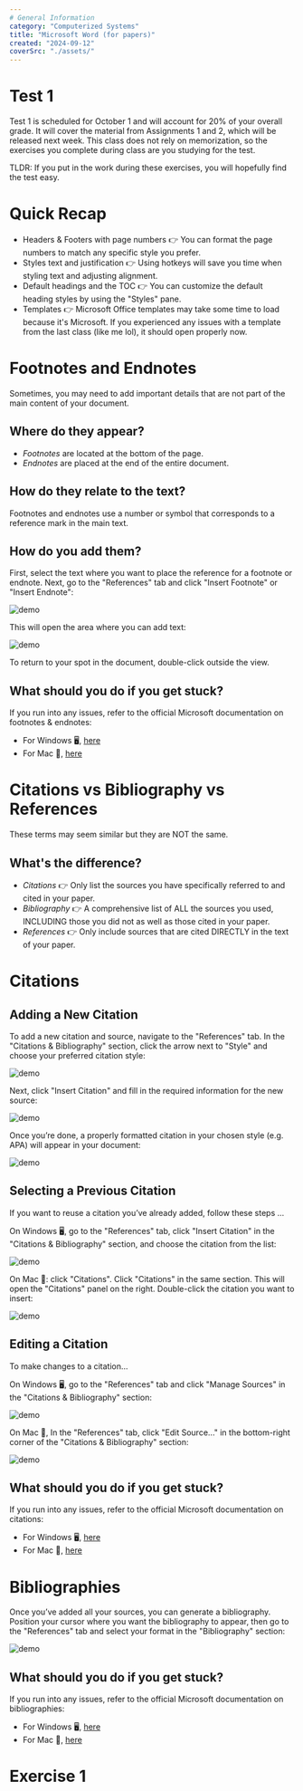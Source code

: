 ```yaml
---
# General Information
category: "Computerized Systems"
title: "Microsoft Word (for papers)"
created: "2024-09-12"
coverSrc: "./assets/"
---
```


# Test 1

Test 1 is scheduled for October 1 and will account for 20% of your overall grade. It will cover the material from Assignments 1 and 2, which will be released next week. This class does not rely on memorization, so the exercises you complete during class are you studying for the test.

TLDR: If you put in the work during these exercises, you will hopefully find the test easy.

# Quick Recap

- Headers & Footers with page numbers 👉 You can format the page numbers to match any specific style you prefer.
- Styles text and justification 👉 Using hotkeys will save you time when styling text and adjusting alignment.
- Default headings and the TOC 👉 You can customize the default heading styles by using the "Styles" pane.
- Templates 👉 Microsoft Office templates may take some time to load because it's Microsoft. If you experienced any issues with a template from the last class (like me lol), it should open properly now.

# Footnotes and Endnotes

Sometimes, you may need to add important details that are not part of the main content of your document.

## Where do they appear?

- _Footnotes_ are located at the bottom of the page.
- _Endnotes_ are placed at the end of the entire document.

## How do they relate to the text?

Footnotes and endnotes use a number or symbol that corresponds to a reference mark in the main text.

## How do you add them?

First, select the text where you want to place the reference for a footnote or endnote. Next, go to the "References" tab and click "Insert Footnote" or "Insert Endnote":

![demo](./assets/1.png)

This will open the area where you can add text:

![demo](./assets/2.png)

To return to your spot in the document, double-click outside the view.

## What should you do if you get stuck?

If you run into any issues, refer to the official Microsoft documentation on footnotes & endnotes:

- For Windows 🖥️, [here](https://support.microsoft.com/en-us/office/insert-footnotes-and-endnotes-61f3fb1a-4717-414c-9a8f-015a5f3ff4cb)
- For Mac 🍎, [here](https://support.microsoft.com/en-us/office/add-footnotes-and-endnotes-in-word-on-mac-and-ios-a58d1685-94f6-43f5-ba26-aa15aa62c6ed)

# Citations vs Bibliography vs References

These terms may seem similar but they are NOT the same.

## What's the difference?

- _Citations_ 👉 Only list the sources you have specifically referred to and cited in your paper.
- _Bibliography_ 👉 A comprehensive list of ALL the sources you used, INCLUDING those you did not as well as those cited in your paper.
- _References_ 👉 Only include sources that are cited DIRECTLY in the text of your paper.

# Citations

## Adding a New Citation

To add a new citation and source, navigate to the "References" tab. In the "Citations & Bibliography" section, click the arrow next to "Style" and choose your preferred citation style:

![demo](./assets/3.png)

Next, click "Insert Citation" and fill in the required information for the new source:

![demo](./assets/4.png)

Once you’re done, a properly formatted citation in your chosen style (e.g. APA) will appear in your document:

![demo](./assets/5.png)

## Selecting a Previous Citation

If you want to reuse a citation you’ve already added, follow these steps ...

On Windows 🖥️, go to the "References" tab, click "Insert Citation" in the "Citations & Bibliography" section, and choose the citation from the list:

![demo](./assets/9.png)

On Mac 🍎: click "Citations". Click "Citations" in the same section. This will open the "Citations" panel on the right. Double-click the citation you want to insert:

![demo](./assets/6.png)

## Editing a Citation

To make changes to a citation...

On Windows 🖥️, go to the "References" tab and click "Manage Sources" in the "Citations & Bibliography" section:

![demo](./assets/7.png)

On Mac 🍎, In the "References" tab, click "Edit Source..." in the bottom-right corner of the "Citations & Bibliography" section:

![demo](./assets/8.png)

## What should you do if you get stuck?

If you run into any issues, refer to the official Microsoft documentation on citations:

- For Windows 🖥️, [here](https://support.microsoft.com/en-us/office/add-citations-in-a-word-document-ab9322bb-a8d3-47f4-80c8-63c06779f127)
- For Mac 🍎, [here](https://support.microsoft.com/en-us/office/add-or-change-sources-citations-and-bibliographies-159264ec-0a8a-4e9e-acf7-21faa9c371c2)

# Bibliographies

Once you’ve added all your sources, you can generate a bibliography. Position your cursor where you want the bibliography to appear, then go to the "References" tab and select your format in the "Bibliography" section:

![demo](./assets/10.png)

## What should you do if you get stuck?

If you run into any issues, refer to the official Microsoft documentation on bibliographies:

- For Windows 🖥️, [here](https://support.microsoft.com/en-us/office/create-a-bibliography-citations-and-references-17686589-4824-4940-9c69-342c289fa2a5)
- For Mac 🍎, [here](https://support.microsoft.com/en-us/office/add-or-change-sources-citations-and-bibliographies-159264ec-0a8a-4e9e-acf7-21faa9c371c2)

# Exercise 1
